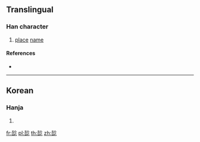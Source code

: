==Translingual==

===Han character===
{{Han char|rn=70|rad=方|as=09|sn=13|four=|Five pen86=YWUX|Five pen98=YWUX|canj=YYRP|ids=⿱於⿰口匕}}

# [[place]] [[name]]

====References====
* {{Han ref|kx=0484.221|dj=0846.220|hdz=32183.101|uh=65D5|ud=26069}}

----

==Korean==

===Hanja===
{{ko-hanja|hangeul=엇|eumhun=|rv=eot|mr=ŏt|y=es}}

# {{defn|lang=ko|sort=方09}}

[[fr:旕]]
[[pl:旕]]
[[th:旕]]
[[zh:旕]]